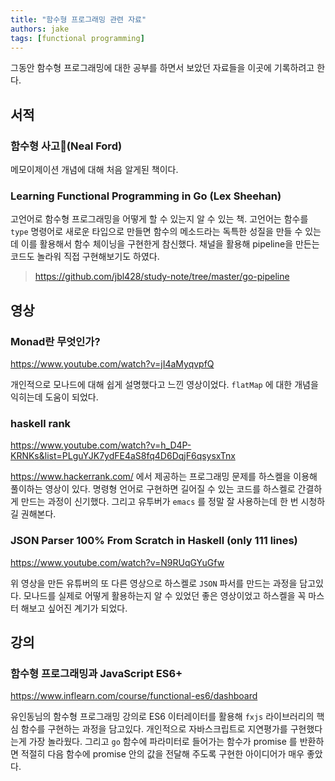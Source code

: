 ```yaml
---
title: "함수형 프로그래밍 관련 자료"
authors: jake
tags: [functional programming]
---
```


그동안 함수형 프로그래밍에 대한 공부를 하면서 보았던 자료들을 이곳에 기록하려고 한다.

<!--truncate-->

## 서적

### 함수형 사고(Neal Ford)

메모이제이션 개념에 대해 처음 알게된 책이다.

### Learning Functional Programming in Go (Lex Sheehan)

고언어로 함수형 프로그래밍을 어떻게 할 수 있는지 알 수 있는 책.
고언어는 함수를 `type` 명령어로 새로운 타입으로 만들면 함수의 메소드라는 독특한 성질을 만들 수 있는데 이를 활용해서 함수 체이닝을 구현한게 참신했다.
채널을 활용해 pipeline을 만든는 코드도 놀라워 직접 구현해보기도 하였다.

> https://github.com/jbl428/study-note/tree/master/go-pipeline

## 영상

### Monad란 무엇인가?

https://www.youtube.com/watch?v=jI4aMyqvpfQ

개인적으로 모나드에 대해 쉽게 설명했다고 느낀 영상이었다. `flatMap` 에 대한 개념을 익히는데 도움이 되었다.

### haskell rank

https://www.youtube.com/watch?v=h_D4P-KRNKs&list=PLguYJK7ydFE4aS8fq4D6DqjF6qsysxTnx

https://www.hackerrank.com/ 에서 제공하는 프로그래밍 문제를 하스켈을 이용해 풀이하는 영상이 있다.
명령형 언어로 구현하면 길어질 수 있는 코드를 하스켈로 간결하게 만드는 과정이 신기했다.
그리고 유투버가 `emacs` 를 정말 잘 사용하는데 한 번 시청하길 권해본다.

### JSON Parser 100% From Scratch in Haskell (only 111 lines)

https://www.youtube.com/watch?v=N9RUqGYuGfw

위 영상을 만든 유튜버의 또 다른 영상으로 하스켈로 `JSON` 파서를 만드는 과정을 담고있다.
모나드를 실제로 어떻게 활용하는지 알 수 있었던 좋은 영상이었고 하스켈을 꼭 마스터 해보고 싶어진 계기가 되었다.

## 강의

### 함수형 프로그래밍과 JavaScript ES6+

https://www.inflearn.com/course/functional-es6/dashboard

유인동님의 함수형 프로그래밍 강의로 ES6 이터레이터를 활용해 `fxjs` 라이브러리의 핵심 함수를 구현하는 과정을 담고있다.
개인적으로 자바스크립트로 지연평가를 구현했다는게 가장 놀라웠다.
그리고 `go` 함수에 파라미터로 들어가는 함수가 promise 를 반환하면 적절히 다음 함수에 promise 안의 값을 전달해 주도록 구현한 아이디어가 매우 좋았다.
